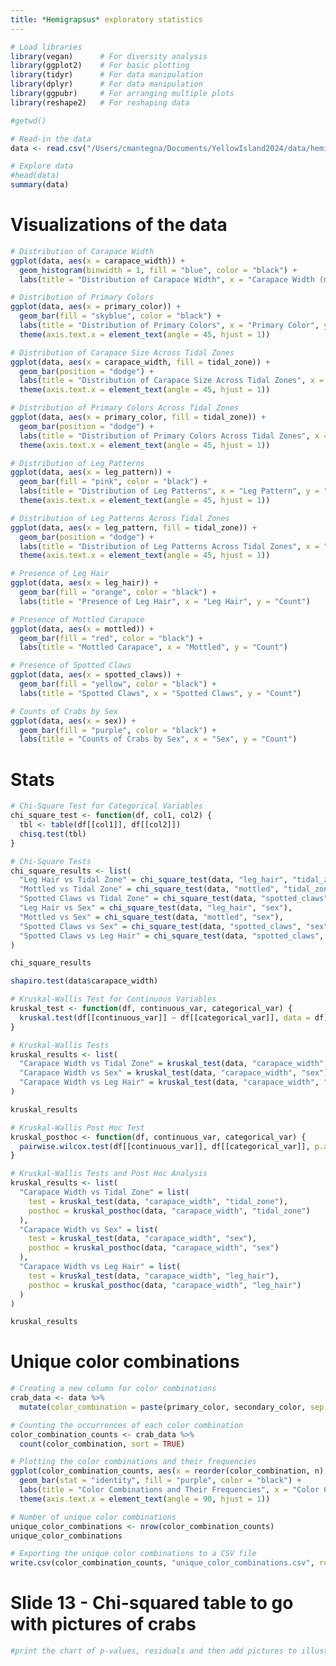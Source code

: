 ```yaml
---
title: *Hemigrapsus* exploratory statistics
---
```


```r

# Load libraries
library(vegan)      # For diversity analysis
library(ggplot2)    # For basic plotting
library(tidyr)      # For data manipulation
library(dplyr)      # For data manipulation
library(ggpubr)     # For arranging multiple plots
library(reshape2)   # For reshaping data
```

```r

#getwd()

# Read-in the data
data <- read.csv("/Users/cmantegna/Documents/YellowIsland2024/data/hemi_complete.csv")
```

```r
  
# Explore data
#head(data)
summary(data)
```

# Visualizations of the data

```r

# Distribution of Carapace Width
ggplot(data, aes(x = carapace_width)) +
  geom_histogram(binwidth = 1, fill = "blue", color = "black") +
  labs(title = "Distribution of Carapace Width", x = "Carapace Width (mm)", y = "Frequency")

```

```r

# Distribution of Primary Colors
ggplot(data, aes(x = primary_color)) +
  geom_bar(fill = "skyblue", color = "black") +
  labs(title = "Distribution of Primary Colors", x = "Primary Color", y = "Count") +
  theme(axis.text.x = element_text(angle = 45, hjust = 1))

```

```r

# Distribution of Carapace Size Across Tidal Zones
ggplot(data, aes(x = carapace_width, fill = tidal_zone)) +
  geom_bar(position = "dodge") +
  labs(title = "Distribution of Carapace Size Across Tidal Zones", x = "Carapace Width (mm)", y = "Count") +
  theme(axis.text.x = element_text(angle = 45, hjust = 1))
```

```r

# Distribution of Primary Colors Across Tidal Zones
ggplot(data, aes(x = primary_color, fill = tidal_zone)) +
  geom_bar(position = "dodge") +
  labs(title = "Distribution of Primary Colors Across Tidal Zones", x = "Primary Color", y = "Count") +
  theme(axis.text.x = element_text(angle = 45, hjust = 1))

```

```r

# Distribution of Leg Patterns
ggplot(data, aes(x = leg_pattern)) +
  geom_bar(fill = "pink", color = "black") +
  labs(title = "Distribution of Leg Patterns", x = "Leg Pattern", y = "Count") +
  theme(axis.text.x = element_text(angle = 45, hjust = 1))

```

```r

# Distribution of Leg Patterns Across Tidal Zones
ggplot(data, aes(x = leg_pattern, fill = tidal_zone)) +
  geom_bar(position = "dodge") +
  labs(title = "Distribution of Leg Patterns Across Tidal Zones", x = "Leg Pattern", y = "Count") +
  theme(axis.text.x = element_text(angle = 45, hjust = 1))

```

```r

# Presence of Leg Hair
ggplot(data, aes(x = leg_hair)) +
  geom_bar(fill = "orange", color = "black") +
  labs(title = "Presence of Leg Hair", x = "Leg Hair", y = "Count")
```

```r

# Presence of Mottled Carapace
ggplot(data, aes(x = mottled)) +
  geom_bar(fill = "red", color = "black") +
  labs(title = "Mottled Carapace", x = "Mottled", y = "Count")
```

```r

# Presence of Spotted Claws
ggplot(data, aes(x = spotted_claws)) +
  geom_bar(fill = "yellow", color = "black") +
  labs(title = "Spotted Claws", x = "Spotted Claws", y = "Count")
```

```r

# Counts of Crabs by Sex
ggplot(data, aes(x = sex)) +
  geom_bar(fill = "purple", color = "black") +
  labs(title = "Counts of Crabs by Sex", x = "Sex", y = "Count")

```

# Stats

```r

# Chi-Square Test for Categorical Variables
chi_square_test <- function(df, col1, col2) {
  tbl <- table(df[[col1]], df[[col2]])
  chisq.test(tbl)
}

# Chi-Square Tests
chi_square_results <- list(
  "Leg Hair vs Tidal Zone" = chi_square_test(data, "leg_hair", "tidal_zone"),
  "Mottled vs Tidal Zone" = chi_square_test(data, "mottled", "tidal_zone"),
  "Spotted Claws vs Tidal Zone" = chi_square_test(data, "spotted_claws", "tidal_zone"),
  "Leg Hair vs Sex" = chi_square_test(data, "leg_hair", "sex"),
  "Mottled vs Sex" = chi_square_test(data, "mottled", "sex"),
  "Spotted Claws vs Sex" = chi_square_test(data, "spotted_claws", "sex"),
  "Spotted Claws vs Leg Hair" = chi_square_test(data, "spotted_claws", "leg_hair")
)

chi_square_results


```

```r

shapiro.test(data$carapace_width)
```

```r

# Kruskal-Wallis Test for Continuous Variables
kruskal_test <- function(df, continuous_var, categorical_var) {
  kruskal.test(df[[continuous_var]] ~ df[[categorical_var]], data = df)
}

# Kruskal-Wallis Tests
kruskal_results <- list(
  "Carapace Width vs Tidal Zone" = kruskal_test(data, "carapace_width", "tidal_zone"),
  "Carapace Width vs Sex" = kruskal_test(data, "carapace_width", "sex"),
  "Carapace Width vs Leg Hair" = kruskal_test(data, "carapace_width", "leg_hair")
)

kruskal_results

```

```r

# Kruskal-Wallis Post Hoc Test
kruskal_posthoc <- function(df, continuous_var, categorical_var) {
  pairwise.wilcox.test(df[[continuous_var]], df[[categorical_var]], p.adjust.method = "bonferroni")
}

# Kruskal-Wallis Tests and Post Hoc Analysis
kruskal_results <- list(
  "Carapace Width vs Tidal Zone" = list(
    test = kruskal_test(data, "carapace_width", "tidal_zone"),
    posthoc = kruskal_posthoc(data, "carapace_width", "tidal_zone")
  ),
  "Carapace Width vs Sex" = list(
    test = kruskal_test(data, "carapace_width", "sex"),
    posthoc = kruskal_posthoc(data, "carapace_width", "sex")
  ),
  "Carapace Width vs Leg Hair" = list(
    test = kruskal_test(data, "carapace_width", "leg_hair"),
    posthoc = kruskal_posthoc(data, "carapace_width", "leg_hair")
  )
)

kruskal_results

```

# Unique color combinations

```r

# Creating a new column for color combinations
crab_data <- data %>%
  mutate(color_combination = paste(primary_color, secondary_color, sep = "_"))

# Counting the occurrences of each color combination
color_combination_counts <- crab_data %>%
  count(color_combination, sort = TRUE)

# Plotting the color combinations and their frequencies
ggplot(color_combination_counts, aes(x = reorder(color_combination, n), y = n)) +
  geom_bar(stat = "identity", fill = "purple", color = "black") +
  labs(title = "Color Combinations and Their Frequencies", x = "Color Combination", y = "Frequency") +
  theme(axis.text.x = element_text(angle = 90, hjust = 1))

# Number of unique color combinations
unique_color_combinations <- nrow(color_combination_counts)
unique_color_combinations

# Exporting the unique color combinations to a CSV file
write.csv(color_combination_counts, "unique_color_combinations.csv", row.names = FALSE)

```

# Slide 13 - Chi-squared table to go with pictures of crabs
```r
#print the chart of p-values, residuals and then add pictures to illustrate the significant factors

```

```r


```

